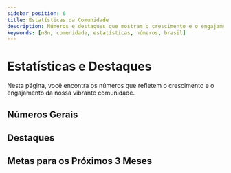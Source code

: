 ---
sidebar_position: 6
title: Estatísticas da Comunidade
description: Números e destaques que mostram o crescimento e o engajamento da comunidade n8n no Brasil.
keywords: [n8n, comunidade, estatísticas, números, brasil]
---

# <IonicIcon name="bar-chart-outline" size={32} /> Estatísticas e Destaques

Nesta página, você encontra os números que refletem o crescimento e o engajamento da nossa vibrante comunidade.

## <IonicIcon name="analytics-outline" size={24} /> Números Gerais

<CommunityStats />

## <IonicIcon name="trophy-outline" size={24} /> Destaques

<CardGrid>
  <HighlightCard
    icon="person-outline"
    category="Creator Destaque"
    title="João Silva (@joaosilva)"
    description="Criou o node PIX mais popular e ajudou dezenas de membros no Discord. Um verdadeiro pilar da nossa comunidade!"
  />
  <HighlightCard
    icon="reader-outline"
    category="Artigo Mais Lido"
    title="Automatizando WhatsApp com n8n"
    description="Com mais de 8.9k visualizações, este artigo se tornou a referência principal para automação de WhatsApp."
    link="/docs/comunidade/casos-uso-avancados"
  />
  <HighlightCard
    icon="people-outline"
    category="Evento"
    title="Meetups Presenciais em 2025"
    description="Nossa meta para 2025 é fomentar a troca de conhecimento e networking criando espaços para meetups presenciais."
  />
    <HighlightCard
    icon="calendar-outline"
    category="Próximo Grande Evento"
    title="Webinar n8n Brasil 2025"
    description="Meta para Outubro de 2025: um grande webinar gratuito e ao vivo, reunindo os creators do ecossistema n8n no Brasil."
  />
</CardGrid>

## <IonicIcon name="flag-outline" size={24} /> Metas para os Próximos 3 Meses

<div className="goal-grid">
  <GoalMeter
    icon="logo-discord"
    title="Novos Membros no Discord"
    currentValue={0}
    targetValue={300}
  />
  <GoalMeter
    icon="book-outline"
    title="Tradução da Documentação"
    currentValue={15}
    targetValue={100}
    unit="%"
  />
  <GoalMeter
    icon="videocam-outline"
    title="Vídeos Tutoriais da Doc"
    currentValue={0}
    targetValue={50}
  />
  <GoalMeter
    icon="star-outline"
    title="Stars no Repositório da Doc"
    currentValue={1}
    targetValue={1000}
  />
</div>

<style>{`
  .goal-grid {
    display: grid;
    grid-template-columns: repeat(auto-fit, minmax(280px, 1fr));
    gap: 1.5rem;
    margin-top: 1.5rem;
  }
`}</style> 